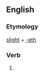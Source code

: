 ==English==

===Etymology===
[[slight]] + [[-eth]]

===Verb===
{{infl|en|verb form}}

# {{archaic third-person singular of|slight}}